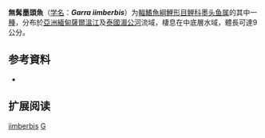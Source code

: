 {{Speciesbox
| name = 無髯墨頭魚
| status = NE
| status_system = IUCN3.1
| image = 
| genus = Garra
| species = iimberbis
| authority = [[Vinciguerra|Vinciguerra]], 1890
| synonyms = *''Discognathus imberbis''<br /><small>Vinciguerra, 1890</small>
}}

'''無髯墨頭魚'''（[[学名|学名]]：'''''Garra iimberbis'''''）为[[輻鰭魚綱|輻鰭魚綱]][[鯉形目|鯉形目]][[鲤科|鲤科]][[墨头鱼属|墨头鱼属]]的其中一[[種|種]]，分布於[[亞洲|亞洲]][[緬甸|緬甸]][[薩爾溫江|薩爾溫江]]及[[泰國|泰國]][[湄公河|湄公河]]流域，棲息在中底層水域，體長可達9公分。

== 参考資料 ==
*{{FishBase_species|genus=Garra|species=iimberbis|year=2011|month=12}}

== 扩展阅读 ==
{{refbegin}}
{{wikispecies-inline|Garra imberbis|無髯墨頭魚}}
{{refend}}
{{Taxonbar|from=Q1100569}}

[[Category:墨头鱼属|iimberbis]]
[[Category:1890年描述的魚類|G]]


{{鯉形目小作品}}